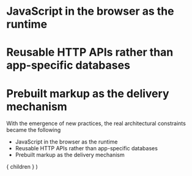 
<h1>JavaScript in the browser as the runtime</h1>
<Appear>
  <h1>Reusable HTTP APIs rather than app-specific databases</h1>
  <h1>Prebuilt markup as the delivery mechanism</h1>
</Appear>

<Notes>
  <p>
    With the emergence of new practices, the real
    architectural constraints became the following
  </p>

  <ul>
    <li>JavaScript in the browser as the runtime</li>
    <li>Reusable HTTP APIs rather than app-specific databases</li>
    <li>Prebuilt markup as the delivery mechanism</li>
  </ul>
</Notes>

  <Layout>
    { children }
  </Layout>
)

